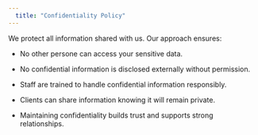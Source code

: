 ```yaml
---
  title: "Confidentiality Policy"
---
```


We protect all information shared with us. Our approach ensures:

-   No other persone can access your sensitive data.

-   No confidential information is disclosed externally without permission.

-   Staff are trained to handle confidential information responsibly.

-   Clients can share information knowing it will remain private.

-   Maintaining confidentiality builds trust and supports strong relationships.
